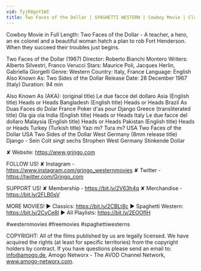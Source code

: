 ```yaml
---
vid: TyjR8goY1WI
title: Two Faces of the Dollar | SPAGHETTI WESTERN | Cowboy Movie | Classic Western | English
---
```


Cowboy Movie in Full Length: Two Faces of the Dollar - A teacher, a hero, an ex colonel and a beautiful woman hatch a plan to rob Fort Henderson. When they succeed their troubles just begins.

Two Faces of the Dollar (1967)
Director: Roberto Bianchi Montero
Writers: Alberto Silvestri, Franco Verucci
Stars: Maurice Poli, Jacques Herlin, Gabriella Giorgelli
Genre: Western
Country: Italy, France
Language: English
Also Known As: Two Sides of the Dollar
Release Date: 28 December 1967 (Italy)
Duration: 94 min

Also Known As (AKA):
(original title) Le due facce del dollaro
Asia (English title) Heads or Heads
Bangladesh (English title) Heads or Heads
Brazil As Duas Faces do Dolar
France Poker d'as pour Django
Greece (transliterated title) Ola gia ola
India (English title) Heads or Heads
Italy Le due facce del dollaro
Malaysia (English title) Heads or Heads
Pakistan (English title) Heads or Heads
Turkey (Turkish title) Yazı mı? Tura mı?
USA Two Faces of the Dollar
USA Two Sides of the Dollar
West Germany (8mm release title) Django - Sein Colt singt sechs Strophen
West Germany Stinkende Dollar

✘ Website: https://www.grjngo.com

FOLLOW US!
✘ Instagram - https://www.instagram.com/grjngo_westernmovies
✘ Twitter - https://twitter.com/Grjngo_com

SUPPORT US!
✘ Membership - https://bit.ly/2V63h4q
✘ Merchandise - https://bit.ly/2FLB0sV

MORE MOVIES! 
► Classics: https://bit.ly/2CBLt8c 
► Spaghetti Western: https://bit.ly/2CyCe8I 
► All Playlists: https://bit.ly/2EOOfIH 

#westernmovies #freemovies #spaghettiwesterns

COPYRIGHT: All of the films published by us are legally licensed. We have acquired the rights (at least for specific territories) from the copyright holders by contract. If you have questions please send an email to: info@amogo.de, Amogo Networx - The AVOD Channel Network, www.amogo-networx.com.